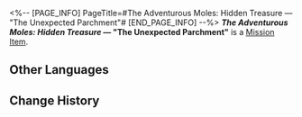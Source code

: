 <%-- [PAGE_INFO]
PageTitle=#The Adventurous Moles: Hidden Treasure — "The Unexpected Parchment"#
[END_PAGE_INFO] --%>
{{Item Infobox
|title       = ''The Adventurous Moles: Hidden Treasure'' &mdash; "The Unexpected Parchment"
|id          = 140170
|image       = Item Jarilo-VI Readable.png{{subst:void|<!--$UPLOAD:<<SpriteOutput/ItemFigures/190002.png>-<Item Jarilo-VI Readable.png>-<Item Icons>>-->}}
|type        = Mission Item
|invCategory = Missions
|rarity      = 3
|effect      = 
|description = A few pages from a children's adventure book very popular in Belobog.
}}
{{Description|''"The Moles, the Moles, are brilliant and strong! The Moles, the Moles, take the reins!"''}}
'''''The Adventurous Moles: Hidden Treasure'' &mdash; "The Unexpected Parchment"''' is a [[Mission Item]].

==Other Languages==
{{Other Languages
|en   = ''The Adventurous Moles: Hidden Treasure'' &mdash; "The Unexpected Parchment"
|zhs  = 《冒险鼹鼠队：隐形的宝藏》意外的羊皮纸
|zht  = 《冒險鼴鼠隊：隱形的寶藏》意外的羊皮紙
|ja   = 『モグラ冒険隊・見えない宝物』想定外の羊皮紙
|ko   = ≪두더지 모험단: 숨겨진 보물≫ 뜻밖의 양피지
|es   = El pergamino inesperado - «Los topos aventureros: el tesoro invisible»
|fr   = ''Les Taupes aventurières&nbsp;: Le trésor caché'' &mdash; «&nbsp;Le parchemin inattendu&nbsp;»
|ru   = Кроты-приключенцы: Спрятанное сокровище. Нежданный пергамент
|th   = "การผจญภัยของแก๊งตัวตุ่น: สมบัติเร้นลับ" - กระดาษหนังแพะที่คาดไม่ถึง
|vi   = "Đội Chuột Chũi Phiêu Lưu: Kho Báu Ẩn Giấu" - Tấm Da Dê Bất Ngờ
|de   = „Die abenteuerlustigen Maulwürfe: Verborgener Schatz“ – Das unerwartete Pergament
|id   = "Petualang The Moles: Harta Karun Tersembunyi" &mdash; Perkamen Tak Terduga
|pt   = "As Toupeiras Aventureiras: Tesouro Escondido" &mdash; "O Pergaminho Inesperado"
}}

==Change History==
{{Change History|1.0}}